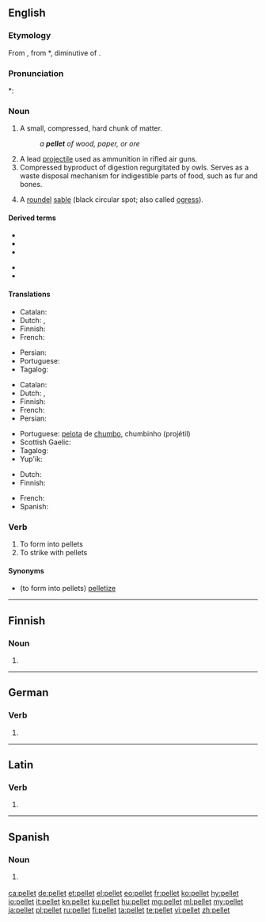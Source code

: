 ==English==

===Etymology===
From {{etyl|fro|en}} {{m|fro|pelote||small ball}}, from {{etyl|VL.|en}} *{{m|la|pilotta}}, diminutive of {{etyl|la|en}} {{m|la|pila||ball}}.

===Pronunciation===
*: {{rhymes|ɛlɪt|lang=en}}

===Noun===
{{en-noun}}

# A small, compressed, hard chunk of matter.
#: ''a '''pellet''' of wood, paper, or ore''
# A lead [[projectile]] used as ammunition in rifled air guns.
# Compressed byproduct of digestion regurgitated by owls. Serves as a waste disposal mechanism for indigestible parts of food, such as fur and bones.
# {{lb|en|heraldiccharge}} A [[roundel]] [[sable]] (black circular spot; also called [[ogress]]).

====Derived terms====
{{der-top}}
* {{l|en|ice pellet}}
* {{l|en|pellet drum}}
* {{l|en|pellet gun}}
{{der-mid}}
* {{l|en|pellet moulding}}
* {{l|en|pellet stove}}
{{der-bottom}}

====Translations====
{{trans-top|A small, compressed, hard chunk of matter}}
* Catalan: {{t+|ca|pèl·let|m}}
* Dutch: {{t+|nl|balletje}}, {{t+|nl|propje}}
* Finnish: {{t|fi|pelletti}}
* French: {{t+|fr|granule}}
{{trans-mid}}
* Persian: {{t+|fa|حبه|tr=habbe|sc=fa-Arab}}
* Portuguese: {{t+|pt|sedimento}}
* Tagalog: {{t|tl|kamil}}
{{trans-bottom}}

{{trans-top|A lead projectile used as ammunition in rifled air guns}}
* Catalan: {{t|ca|perdigó|m}}
* Dutch: {{t+|nl|kogeltje}}, {{t|nl|hagelkorrel}}
* Finnish: {{t+|fi|luoti}}
* French: {{t+|fr|plomb|m}}
* Persian: {{t+|fa|ساچمه|tr=sʌt͡ʃme(h)|sc=fa-Arab}}
{{trans-mid}}
* Portuguese: [[pelota]] de [[chumbo]], chumbinho (projétil)
* Scottish Gaelic: {{t|gd|peilear|m}}
* Tagalog: {{t|tl|kamil}}
* Yup'ik: {{t|esu|kal'ciissaaq}}
{{trans-bottom}}

{{trans-top|Compressed byproduct of digestion regurgitated by owls}}
* Dutch: {{t|nl|uilebal}}
* Finnish: {{t|fi|oksennuspallo}}
{{trans-mid}}
* French: {{t+|fr|pelote}}
* Spanish: {{t+|es|egagrópila|f}}
{{trans-bottom}}

===Verb===
{{en-verb}}

# To form into pellets
# To strike with pellets

====Synonyms====
* (to form into pellets) [[pelletize]]

----

==Finnish==

===Noun===
{{head|fi|noun form}}

# {{plural of|pelle|lang=fi}}

----

==German==

===Verb===
{{head|de|verb form}}
# {{de-verb form of|pellen|2|p|k1}}

----

==Latin==

===Verb===
{{la-verb-form|pellet}}

# {{inflection of|pellō||3|s|futr|actv|indc|lang=la}}

----

==Spanish==

===Noun===
{{es-noun|m}}

# {{l|en|pellet}} {{gloss|projectile}}

[[ca:pellet]]
[[de:pellet]]
[[et:pellet]]
[[el:pellet]]
[[eo:pellet]]
[[fr:pellet]]
[[ko:pellet]]
[[hy:pellet]]
[[io:pellet]]
[[it:pellet]]
[[kn:pellet]]
[[ku:pellet]]
[[hu:pellet]]
[[mg:pellet]]
[[ml:pellet]]
[[my:pellet]]
[[ja:pellet]]
[[pl:pellet]]
[[ru:pellet]]
[[fi:pellet]]
[[ta:pellet]]
[[te:pellet]]
[[vi:pellet]]
[[zh:pellet]]